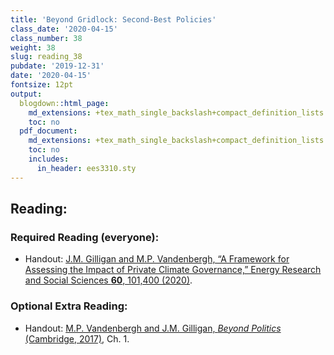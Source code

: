 ```yaml
---
title: 'Beyond Gridlock: Second-Best Policies'
class_date: '2020-04-15'
class_number: 38
weight: 38
slug: reading_38
pubdate: '2019-12-31'
date: '2020-04-15'
fontsize: 12pt
output:
  blogdown::html_page:
    md_extensions: +tex_math_single_backslash+compact_definition_lists
    toc: no
  pdf_document:
    md_extensions: +tex_math_single_backslash+compact_definition_lists
    toc: no
    includes:
      in_header: ees3310.sty
---
```

## Reading:

### Required Reading (everyone):

* Handout: [J.M. Gilligan and M.P. Vandenbergh, "A Framework for Assessing the Impact of Private Climate Governance," Energy Research and Social Sciences **60**, 101,400 (2020)](/files/reading_handouts/gilligan_framework_2020.pdf){target="_blank"}.

### Optional Extra Reading:

* Handout: [M.P. Vandenbergh and J.M. Gilligan, _Beyond Politics_ (Cambridge, 2017)](/files/reading_handouts/Beyond_Politics_Chapter_1.pdf){target="_blank"}, Ch. 1.

